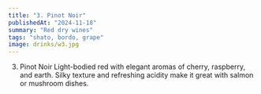 ```yaml
---
title: "3. Pinot Noir"
publishedAt: "2024-11-18"
summary: "Red dry wines"
tags: "shato, bordo, grape"
image: drinks/w3.jpg
---
```




3. Pinot Noir
Light-bodied red with elegant aromas of cherry, raspberry, and earth. Silky texture and refreshing acidity make it great with salmon or mushroom dishes.